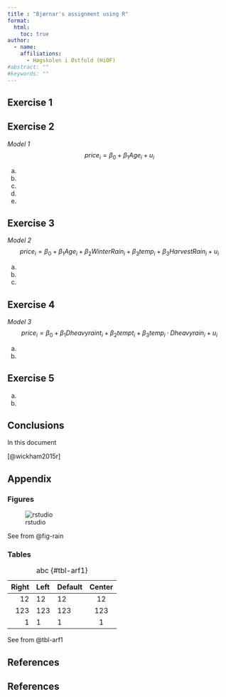 ```yaml
---
title : "Bjørnar's assignment using R"
format: 
  html:
    toc: true
author:
  - name: 
    affiliations:
      - Høgskolen i Østfold (HiOF)
#abstract: ""
#keywords: ""
---
```



## Exercise 1 



## Exercise 2 
*Model 1*
$$
price_i = \beta_0 + \beta_1Age_i + u_i 
$$

a.
a.
a.
a.
a.

## Exercise 3 
*Model 2*
$$
price_i = \beta_0 + \beta_1Age_i + \beta_2WinterRain_i  +\beta_3temp_i + \beta_3HarvestRain_i + u_i 
$$

a.
a.
a.

## Exercise 4 
*Model 3*
$$
price_i = \beta_0 + \beta_1Dheavyraint_i + \beta_2tempt_i + \beta_3temp_i · Dheavyrain_i + u_i
$$

a.
a.

## Exercise 5 
a.
a.


## Conclusions
In this document 

[@wickham2015r]

## Appendix

### Figures

![rstudio](rstudio.png){#fig-rain}

See from @fig-rain

### Tables

| Right | Left | Default | Center |
|------:|:-----|---------|:------:|
|    12 | 12   | 12      |   12   |
|   123 | 123  | 123     |  123   |
|     1 | 1    | 1       |   1    |

: abc {#tbl-arf1}

See from @tbl-arf1

## References



## References




<!--

## Tip for coding

### Reads R-code into memory
```r
#| echo=F
#source("<name of directory and file>")
```



-->

